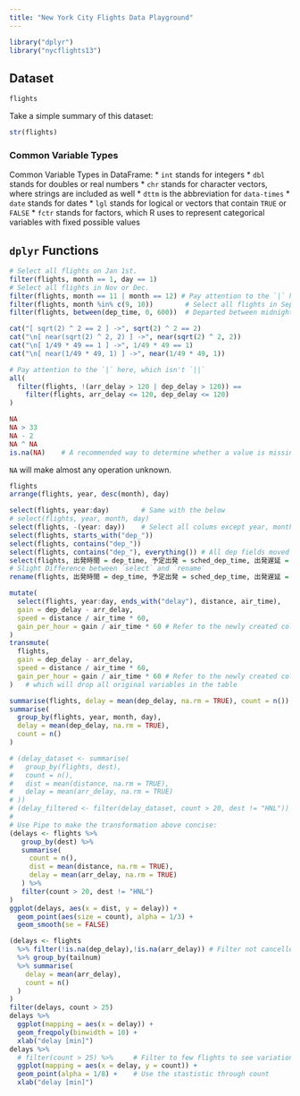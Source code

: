 ```yaml
---
title: "New York City Flights Data Playground"
---
```


```r
library("dplyr")
library("nycflights13")
```

## Dataset

```r
flights
```
Take a simple summary of this dataset:
```r
str(flights)
```

### Common Variable Types

Common Variable Types in DataFrame:
* `int` stands for integers
* `dbl` stands for doubles or real numbers
* `chr` stands for character vectors, where strings are included as well
* `dttm` is the abbreviation for `data-times`
* `date` stands for dates
* `lgl` stands for logical or vectors that contain `TRUE` or `FALSE`
* `fctr` stands for factors, which R uses to represent categorical variables with fixed possible values

## `dplyr` Functions

```r
# Select all flights on Jan 1st.
filter(flights, month == 1, day == 1)
# Select all flights in Nov or Dec.
filter(flights, month == 11 | month == 12) # Pay attention to the `|` here, it is not `||`
filter(flights, month %in% c(9, 10))        # Select all flights in Sep or Oct.
filter(flights, between(dep_time, 0, 600))  # Departed between midnight and 6am
```
```r
cat("[ sqrt(2) ^ 2 == 2 ] ->", sqrt(2) ^ 2 == 2)
cat("\n[ near(sqrt(2) ^ 2, 2) ] ->", near(sqrt(2) ^ 2, 2))
cat("\n[ 1/49 * 49 == 1 ] ->", 1/49 * 49 == 1)
cat("\n[ near(1/49 * 49, 1) ] ->", near(1/49 * 49, 1))
```
```r
# Pay attention to the `|` here, which isn't `||`
all(
  filter(flights, !(arr_delay > 120 | dep_delay > 120)) ==
    filter(flights, arr_delay <= 120, dep_delay <= 120)
)
```
```r
NA
NA > 33
NA - 2
NA ^ NA
is.na(NA)    # A recommended way to determine whether a value is missing
```
`NA` will make almost any operation unknown.
```r
flights
arrange(flights, year, desc(month), day)
```
```r
select(flights, year:day)        # Same with the below
# select(flights, year, month, day)
select(flights, -(year: day))    # Select all colums except year, month and day
select(flights, starts_with("dep_"))
select(flights, contains("dep_"))
select(flights, contains("dep_"), everything()) # All dep fields moved to the start of the dataframe
select(flights, 出発時間 = dep_time, 予定出発 = sched_dep_time, 出発遅延 = dep_delay)
# Slight Difference between `select` and `rename`
rename(flights, 出発時間 = dep_time, 予定出発 = sched_dep_time, 出発遅延 = dep_delay)
```
```r
mutate(
  select(flights, year:day, ends_with("delay"), distance, air_time),
  gain = dep_delay - arr_delay,
  speed = distance / air_time * 60,
  gain_per_hour = gain / air_time * 60 # Refer to the newly created column
)
transmute(
  flights,
  gain = dep_delay - arr_delay,
  speed = distance / air_time * 60,
  gain_per_hour = gain / air_time * 60 # Refer to the newly created column
)   # which will drop all original variables in the table
```
```r
summarise(flights, delay = mean(dep_delay, na.rm = TRUE), count = n())
summarise(
  group_by(flights, year, month, day),
  delay = mean(dep_delay, na.rm = TRUE),
  count = n()
)
```
```r
# (delay_dataset <- summarise(
#   group_by(flights, dest),
#   count = n(),
#   dist = mean(distance, na.rm = TRUE),
#   delay = mean(arr_delay, na.rm = TRUE)
# ))
# (delay_filtered <- filter(delay_dataset, count > 20, dest != "HNL"))
#
# Use Pipe to make the transformation above concise:
(delays <- flights %>%
   group_by(dest) %>%
   summarise(
     count = n(),
     dist = mean(distance, na.rm = TRUE),
     delay = mean(arr_delay, na.rm = TRUE)
   ) %>%
   filter(count > 20, dest != "HNL")
)
ggplot(delays, aes(x = dist, y = delay)) +
  geom_point(aes(size = count), alpha = 1/3) +
  geom_smooth(se = FALSE)
```
```r
(delays <- flights
  %>% filter(!is.na(dep_delay),!is.na(arr_delay)) # Filter not cancelled flights
  %>% group_by(tailnum)
  %>% summarise(
    delay = mean(arr_delay),
    count = n()
  )
)
filter(delays, count > 25)
delays %>%
  ggplot(mapping = aes(x = delay)) +
  geom_freqpoly(binwidth = 10) +
  xlab("delay [min]")
delays %>%
  # filter(count > 25) %>%     # Filter to few flights to see variation
  ggplot(mapping = aes(x = delay, y = count)) +
  geom_point(alpha = 1/8) +    # Use the stastistic through count
  xlab("delay [min]")
```

